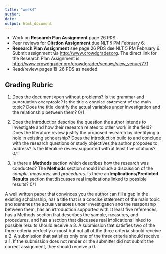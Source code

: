 ```yaml
---
title: "week4"
author: 
date: 
output: html_document
---
```


* Work on **Research Plan Assignment** page 26 PDS.
* Peer reviews for **Citation Assignment** due NLT 5 PM February 6.
* **Research Plan Assignment** see page 26 PDS due NLT 5 PM February 6.  Submit assignment
via [http://www.crowdgrader.org](http://www.crowdgrader.org).  The direct link for the Research Plan Assignment is [http://www.crowdgrader.org/crowdgrader/venues/view_venue/771](http://www.crowdgrader.org/crowdgrader/venues/view_venue/771)
* Read/review pages 18-26 PDS as needed.           



## Grading Rubric

1. Does the document open without problems?  Is the grammar and punctuation acceptable? Is the title a concise statement of the main topic?  Does the title identify the actual variables under investigation and the relationship between them? 0/1

2.  Does the introduction describe the question the author intends to investigate and how their research relates to other work in the field?  Does the literature review justify the proposed research by identifying a hole in existing scholarship?  Does the introduction build to and conclude with the research questions or study objectives the author proposes to address?  Is the literature review supported with at least five citations? 0/1

3. Is there a **Methods** section which describes how the research was conducted?  The **Methods** section should include a discussion of the _sample_, _measures_, and _procedures_.  Is there an **Implications/Predicted Results** section that discusses real implications linked to possible results? 0/1

A well written paper that convinces you the author can fill a gap in the existing scholarship, has a title that is a concise statement of the main topic and identifies the actual variables under investigation and the relationship between them, has an introduction supported with at least five references, has a Methods section that describes the sample, measures, and procedures, and has a section that discusses real implications linked to possible results should receive a 3.  A submission that satisfies two of the three criteria perfectly or most but not all of the three criteria should receive a 2.  A submission that satisfies only one of the three criteria should receive a 1.  If the submission does not render or the submitter did not submit the correct assignment, they should receive a 0.